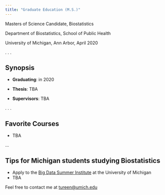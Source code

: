 ```yaml
---
title: "Graduate Education (M.S.)"
---
```




Masters of Science Candidate, Biostatistics

Department of Biostatistics, School of Public Health

University of Michigan, Ann Arbor, April 2020

. . .

## Synopsis

- **Graduating**: in 2020

- **Thesis**: TBA 

- **Supervisors**: TBA

. . .

## Favorite Courses

- TBA

...

## Tips for Michigan students studying Biostatistics

- Apply to the [Big Data Summer Institute](https://sph.umich.edu/bdsi/) at the University of Michigan
- TBA



Feel free to contact me at [tureen@umich.edu]()